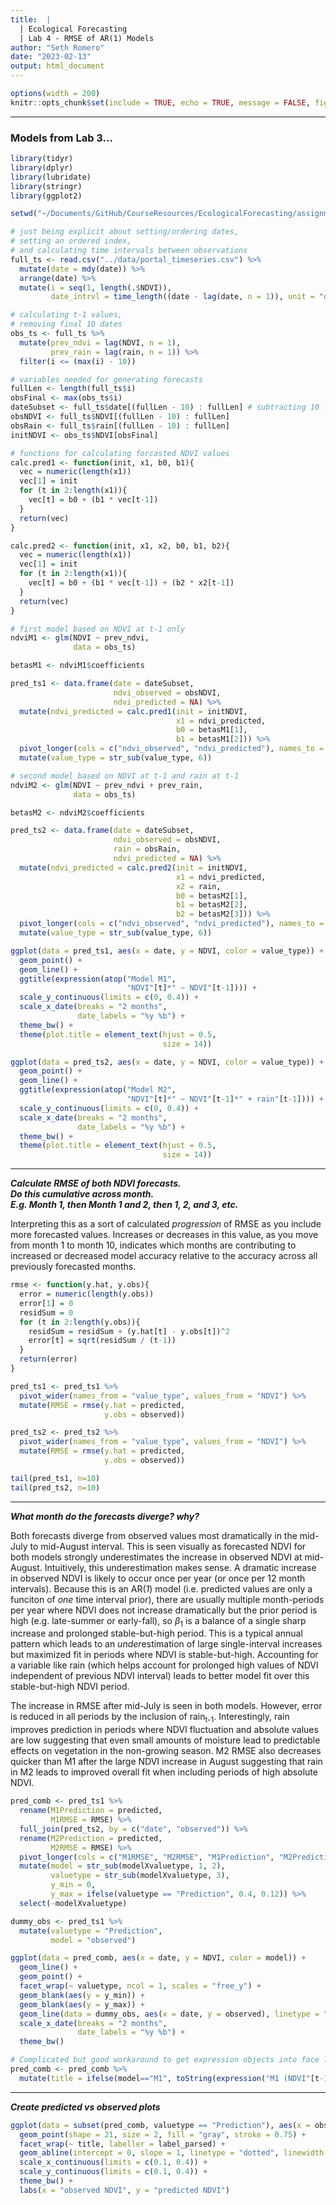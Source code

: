 ```yaml
---
title:  |
  | Ecological Forecasting
  | Lab 4 - RMSE of AR(1) Models
author: "Seth Romero"
date: "2023-02-13"
output: html_document
---
```


```r
options(width = 200)
knitr::opts_chunk$set(include = TRUE, echo = TRUE, message = FALSE, fig.height = 4, fig.width = 7)
```

<hr>
### Models from Lab 3...

```r
library(tidyr)
library(dplyr)
library(lubridate)
library(stringr)
library(ggplot2)

setwd("~/Documents/GitHub/CourseResources/EcologicalForecasting/assignments/")

# just being explicit about setting/ordering dates,
# setting an ordered index,
# and calculating time intervals between observations
full_ts <- read.csv("../data/portal_timeseries.csv") %>%
  mutate(date = mdy(date)) %>%
  arrange(date) %>%
  mutate(i = seq(1, length(.$NDVI)), 
         date_intrvl = time_length((date - lag(date, n = 1)), unit = "days"))

# calculating t-1 values,
# removing final 10 dates
obs_ts <- full_ts %>% 
  mutate(prev_ndvi = lag(NDVI, n = 1),
         prev_rain = lag(rain, n = 1)) %>%
  filter(i <= (max(i) - 10))

# variables needed for generating forecasts
fullLen <- length(full_ts$i)
obsFinal <- max(obs_ts$i)
dateSubset <- full_ts$date[(fullLen - 10) : fullLen] # subtracting 10 leads to inclusion of 11 values
obsNDVI <- full_ts$NDVI[(fullLen - 10) : fullLen]
obsRain <- full_ts$rain[(fullLen - 10) : fullLen]
initNDVI <- obs_ts$NDVI[obsFinal]

# functions for calculating forcasted NDVI values
calc.pred1 <- function(init, x1, b0, b1){
  vec = numeric(length(x1))
  vec[1] = init
  for (t in 2:length(x1)){
    vec[t] = b0 + (b1 * vec[t-1])
  }
  return(vec)
}

calc.pred2 <- function(init, x1, x2, b0, b1, b2){
  vec = numeric(length(x1))
  vec[1] = init
  for (t in 2:length(x1)){
    vec[t] = b0 + (b1 * vec[t-1]) + (b2 * x2[t-1])
  }
  return(vec)
}

# first model based on NDVI at t-1 only
ndviM1 <- glm(NDVI ~ prev_ndvi,
              data = obs_ts)

betasM1 <- ndviM1$coefficients

pred_ts1 <- data.frame(date = dateSubset,
                       ndvi_observed = obsNDVI,
                       ndvi_predicted = NA) %>%
  mutate(ndvi_predicted = calc.pred1(init = initNDVI, 
                                     x1 = ndvi_predicted, 
                                     b0 = betasM1[1], 
                                     b1 = betasM1[2])) %>%
  pivot_longer(cols = c("ndvi_observed", "ndvi_predicted"), names_to = "value_type", values_to = "NDVI") %>%
  mutate(value_type = str_sub(value_type, 6))

# second model based on NDVI at t-1 and rain at t-1
ndviM2 <- glm(NDVI ~ prev_ndvi + prev_rain,
              data = obs_ts)

betasM2 <- ndviM2$coefficients

pred_ts2 <- data.frame(date = dateSubset,
                       ndvi_observed = obsNDVI,
                       rain = obsRain,
                       ndvi_predicted = NA) %>%
  mutate(ndvi_predicted = calc.pred2(init = initNDVI, 
                                     x1 = ndvi_predicted,
                                     x2 = rain,
                                     b0 = betasM2[1], 
                                     b1 = betasM2[2], 
                                     b2 = betasM2[3])) %>%
  pivot_longer(cols = c("ndvi_observed", "ndvi_predicted"), names_to = "value_type", values_to = "NDVI") %>%
  mutate(value_type = str_sub(value_type, 6))

```


```r
ggplot(data = pred_ts1, aes(x = date, y = NDVI, color = value_type)) +
  geom_point() +
  geom_line() +
  ggtitle(expression(atop("Model M1",
                          "NDVI"[t]*" ~ NDVI"[t-1]))) +
  scale_y_continuous(limits = c(0, 0.4)) +
  scale_x_date(breaks = "2 months",
               date_labels = "%y %b") +
  theme_bw() +
  theme(plot.title = element_text(hjust = 0.5,
                                  size = 14))

ggplot(data = pred_ts2, aes(x = date, y = NDVI, color = value_type)) +
  geom_point() +
  geom_line() +
  ggtitle(expression(atop("Model M2",
                          "NDVI"[t]*" ~ NDVI"[t-1]*" + rain"[t-1]))) +
  scale_y_continuous(limits = c(0, 0.4)) +
  scale_x_date(breaks = "2 months",
               date_labels = "%y %b") +
  theme_bw() +
  theme(plot.title = element_text(hjust = 0.5,
                                  size = 14))

```

<hr>

***Calculate RMSE of both NDVI forecasts.*** <br>
***Do this cumulative across month.*** <br>
***E.g. Month 1, then Month 1 and 2, then 1, 2, and 3, etc.*** <br>

Interpreting this as a sort of calculated *progression* of RMSE as you include more forecasted values. Increases or decreases in this value, as you move from month 1 to month 10, indicates which months are contributing to increased or decreased model accuracy relative to the accuracy across all previously forecasted months.


```r
rmse <- function(y.hat, y.obs){
  error = numeric(length(y.obs))
  error[1] = 0
  residSum = 0
  for (t in 2:length(y.obs)){
    residSum = residSum + (y.hat[t] - y.obs[t])^2
    error[t] = sqrt(residSum / (t-1))
  }
  return(error)
}

pred_ts1 <- pred_ts1 %>%
  pivot_wider(names_from = "value_type", values_from = "NDVI") %>%
  mutate(RMSE = rmse(y.hat = predicted,
                     y.obs = observed))

pred_ts2 <- pred_ts2 %>%
  pivot_wider(names_from = "value_type", values_from = "NDVI") %>%
  mutate(RMSE = rmse(y.hat = predicted,
                     y.obs = observed))

tail(pred_ts1, n=10)
tail(pred_ts2, n=10)
```

<hr>

***What month do the forecasts diverge? why?*** <br>

Both forecasts diverge from observed values most dramatically in the mid-July to mid-August interval.  This is seen visually as forecasted NDVI for both models strongly underestimates the increase in observed NDVI at mid-August. Intuitively, this underestimation makes sense. A dramatic increase in observed NDVI is likely to occur once per year (or once per 12 month intervals). Because this is an AR(*1*) model (i.e. predicted values are only a funciton of *one* time interval prior), there are usually multiple month-periods per year where NDVI does not increase dramatically but the prior period is high (e.g. late-summer or early-fall), so $\beta_1$ is a balance of a single sharp increase and prolonged stable-but-high period. This is a typical annual pattern which leads to an *under*estimation of large single-interval increases but maximized fit in periods where NDVI is stable-but-high. Accounting for a variable like rain (which helps account for prolonged high values of NDVI independent of previous NDVI interval) leads to better model fit over this stable-but-high NDVI period.

The increase in RMSE after mid-July is seen in both models. However, error is reduced in all periods by the inclusion of rain<sub>t-1</sub>.  Interestingly, rain improves prediction in periods where NDVI fluctuation and absolute values are low suggesting that even small amounts of moisture lead to predictable effects on vegetation in the non-growing season. M2 RMSE also decreases quicker than M1 after the large NDVI increase in August suggesting that rain in M2 leads to improved overall fit when including periods of high absolute NDVI.

```r
pred_comb <- pred_ts1 %>%
  rename(M1Prediction = predicted,
         M1RMSE = RMSE) %>%
  full_join(pred_ts2, by = c("date", "observed")) %>%
  rename(M2Prediction = predicted,
         M2RMSE = RMSE) %>%
  pivot_longer(cols = c("M1RMSE", "M2RMSE", "M1Prediction", "M2Prediction"), names_to = "modelXvaluetype", values_to = "NDVI") %>%
  mutate(model = str_sub(modelXvaluetype, 1, 2),
         valuetype = str_sub(modelXvaluetype, 3),
         y_min = 0,
         y_max = ifelse(valuetype == "Prediction", 0.4, 0.12)) %>%
  select(-modelXvaluetype)

dummy_obs <- pred_ts1 %>%
  mutate(valuetype = "Prediction",
         model = "observed")

ggplot(data = pred_comb, aes(x = date, y = NDVI, color = model)) +
  geom_line() +
  geom_point() +
  facet_wrap(~ valuetype, ncol = 1, scales = "free_y") +
  geom_blank(aes(y = y_min)) +
  geom_blank(aes(y = y_max)) +
  geom_line(data = dummy_obs, aes(x = date, y = observed), linetype = "dashed", linewidth = 0.5) +
  scale_x_date(breaks = "2 months",
               date_labels = "%y %b") +
  theme_bw()

# Complicated but good workaround to get expression objects into face labels!!!
pred_comb <- pred_comb %>%
  mutate(title = ifelse(model=="M1", toString(expression("M1 (NDVI"[t-1]*")")), toString(expression("M2 (NDVI"[t-1]*" + rain"[t-1]*")"))))
```

<hr>

***Create predicted vs observed plots***

```r
ggplot(data = subset(pred_comb, valuetype == "Prediction"), aes(x = observed, y = NDVI)) +
  geom_point(shape = 21, size = 2, fill = "gray", stroke = 0.75) +
  facet_wrap(~ title, labeller = label_parsed) +
  geom_abline(intercept = 0, slope = 1, linetype = "dotted", linewidth = 0.75, color = "red") +
  scale_x_continuous(limits = c(0.1, 0.4)) +
  scale_y_continuous(limits = c(0.1, 0.4)) +
  theme_bw() + 
  labs(x = "observed NDVI", y = "predicted NDVI")

```